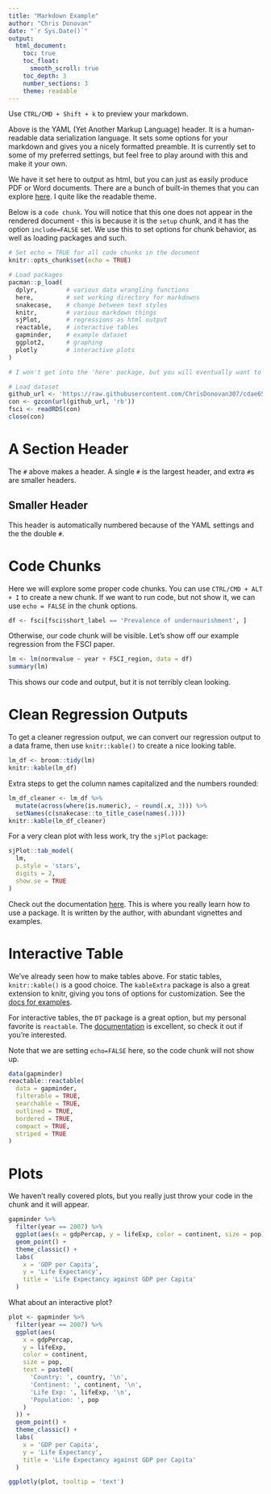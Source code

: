 ```yaml
---
title: "Markdown Example"
author: "Chris Donovan"
date: "`r Sys.Date()`"
output:
  html_document:
    toc: true
    toc_float:
      smooth_scroll: true
    toc_depth: 3
    number_sections: 3
    theme: readable
---
```


Use `CTRL/CMD + Shift + k` to preview your markdown.

Above is the YAML (Yet Another Markup Language) header. It is a human-readable data serialization language. It sets some options for your markdown and gives you a nicely formatted preamble. It is currently set to some of my preferred settings, but feel free to play around with this and make it your own.

We have it set here to output as html, but you can just as easily produce PDF or Word documents. There are a bunch of built-in themes that you can explore [here](https://www.datadreaming.org/posts/2018-04-11-r-markdown-theme-gallery/2018-04-11-r-markdown-theme-gallery.html). I quite like the readable theme. 

Below is a `code chunk`. You will notice that this one does not appear in the rendered document - this is because it is the `setup` chunk, and it has the option `include=FALSE` set. We use this to set options for chunk behavior, as well as loading packages and such.

```r
# Set echo = TRUE for all code chunks in the document
knitr::opts_chunk$set(echo = TRUE)

# Load packages
pacman::p_load(
  dplyr,        # various data wrangling functions
  here,         # set working directory for markdowns
  snakecase,    # change between text styles
  knitr,        # various markdown things
  sjPlot,       # regressions as html output
  reactable,    # interactive tables
  gapminder,    # example dataset
  ggplot2,      # graphing
  plotly        # interactive plots
)

# I won't get into the 'here' package, but you will eventually want to figure out how to use it if you make a lot of markdowns!

# Load dataset
github_url <- 'https://raw.githubusercontent.com/ChrisDonovan307/cdae6590/refs/heads/main/datasets/fsci_data.rds'
con <- gzcon(url(github_url, 'rb'))
fsci <- readRDS(con)
close(con)
```

# A Section Header

The `#` above makes a header. A single `#` is the largest header, and extra `#`s are smaller headers.

## Smaller Header

This header is automatically numbered because of the YAML settings and the the double `#`. 

# Code Chunks

Here we will explore some proper code chunks. You can use `CTRL/CMD + ALT + I` to create a new chunk. If we want to run code, but not show it, we can use `echo = FALSE` in the chunk options.

```r
df <- fsci[fsci$short_label == 'Prevalence of undernourishment', ]
```

Otherwise, our code chunk will be visible. Let's show off our example regression from the FSCI paper.

```r
lm <- lm(normvalue ~ year + FSCI_region, data = df)
summary(lm)
```

This shows our code and output, but it is not terribly clean looking.

# Clean Regression Outputs

To get a cleaner regression output, we can convert our regression output to a data frame, then use `knitr::kable()` to create a nice looking table. 

```r
lm_df <- broom::tidy(lm)
knitr::kable(lm_df)
```

Extra steps to get the column names capitalized and the numbers rounded:

```r
lm_df_cleaner <- lm_df %>% 
  mutate(across(where(is.numeric), ~ round(.x, 3))) %>% 
  setNames(c(snakecase::to_title_case(names(.))))
knitr::kable(lm_df_cleaner)
```

For a very clean plot with less work, try the `sjPlot` package:

```r
sjPlot::tab_model(
  lm, 
  p.style = 'stars', 
  digits = 2,
  show.se = TRUE
)
```

Check out the documentation [here](https://strengejacke.github.io/sjPlot/index.html). This is where you really learn how to use a package. It is written by the author, with abundant vignettes and examples. 

# Interactive Table

We've already seen how to make tables above. For static tables, `knitr::kable()` is a good choice. The `kableExtra` package is also a great extension to knitr, giving you tons of options for customization. See the [docs for examples](https://haozhu233.github.io/kableExtra/awesome_table_in_pdf.pdf).

For interactive tables, the `DT` package is a great option, but my personal favorite is `reactable`. The [documentation](https://glin.github.io/reactable/index.html) is excellent, so check it out if you're interested.

Note that we are setting `echo=FALSE` here, so the code chunk will not show up. 

```r
data(gapminder)
reactable::reactable(
  data = gapminder,
  filterable = TRUE,
  searchable = TRUE,
  outlined = TRUE,
  bordered = TRUE,
  compact = TRUE,
  striped = TRUE
)
```

# Plots

We haven't really covered plots, but you really just throw your code in the chunk and it will appear.

```r
gapminder %>% 
  filter(year == 2007) %>% 
  ggplot(aes(x = gdpPercap, y = lifeExp, color = continent, size = pop)) +
  geom_point() +
  theme_classic() +
  labs(
    x = 'GDP per Capita',
    y = 'Life Expectancy',
    title = 'Life Expectancy against GDP per Capita'
  )
```

What about an interactive plot?

```r
plot <- gapminder %>% 
  filter(year == 2007) %>% 
  ggplot(aes(
    x = gdpPercap, 
    y = lifeExp, 
    color = continent,
    size = pop,
    text = paste0(
      'Country: ', country, '\n',
      'Continent: ', continent, '\n',
      'Life Exp: ', lifeExp, '\n',
      'Population: ', pop
    )
  )) +
  geom_point() +
  theme_classic() +
  labs(
    x = 'GDP per Capita',
    y = 'Life Expectancy',
    title = 'Life Expectancy against GDP per Capita'
  )

ggplotly(plot, tooltip = 'text')
```

